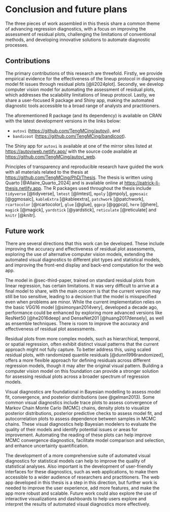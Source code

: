 # Conclusion and future plans {#sec-conclusion}

The three pieces of work assembled in this thesis share a common theme of advancing regression diagnostics, with a focus on improving the assessment of residual plots, challenging the limitations of conventional methods, and developing innovative solutions to automate diagnostic processes.

## Contributions

The primary contributions of this research are threefold. Firstly, we provide empirical evidence for the effectiveness of the lineup protocol in diagnosing model fit issues through residual plots [@li2024plot]. Secondly, we develop computer vision model for automating the assessment of residual plots, which addresses the scalability limitations of lineup protocol. Lastly, we share a user-focused R package and Shiny app, making the automated diagnostic tools accessible to a broad range of analysts and practitioners. 

The aforementioned R package (and its dependency) is available on CRAN with the latest development versions in the links below:

- `autovi` (<https://github.com/TengMCing/autovi>), and
- `bandicoot` (<https://github.com/TengMCing/bandicoot>).


The Shiny app for `autovi` is available at one of the mirror sites listed at <https://autoviweb.netlify.app/> with the source code available at <https://github.com/TengMCing/autovi_web>.

Principles of transparency and reproducible research have guided the work with all materials related to the thesis at <https://github.com/TengMCing/PhD/Thesis>. The thesis is written using Quarto [@Allaire_Quarto_2024] and is available online at <https://patrick-li-thesis.netlify.app>. The R packages used throughout the thesis include `tidyverse` [@tidyverse], `lmtest` [@lmtest], `mpoly` [@mpoly], `ggmosaic` [@ggmosaic], `kableExtra` [@kableextra], `patchwork` [@patchwork], `rcartocolor` [@rcartocolor], `glue` [@glue], `ggpcp` [@ggpcp], `here` [@here], `magick` [@magick], `yardstick` [@yardstick], `reticulate` [@reticulate] and `knitr` [@knitr].



## Future work

There are several directions that this work can be developed. These include improving the accuracy and effectiveness of residual plot assessments, exploring the use of alternative computer vision models, extending the automated visual diagnostics to different plot types and statistical models, and improving the front-end display and back-end computation for the web app.

The model in @sec-third-paper, trained on standard residual plots from linear regression, has certain limitations. It was very difficult to arrive at a final model to share, with the main concern is that the current version may still be too sensitive, leading to a decision that the model is misspecified even when problems are minor. While the current implementation relies on the basic VGG16 model [@simonyan2014very], developed a decade ago, performance could be enhanced by exploring more advanced versions like ResNet50 [@he2016deep] and DenseNet201 [@huang2017densely], as well as ensemble techniques. There is room to improve the accuracy and effectiveness of residual plot assessments.

Residual plots from more complex models, such as hierarchical, temporal, or spatial regression, often exhibit distinct visual patterns that the current approach might not fully capture. To better address this, using scaled residual plots, with randomized quantile residuals [@dunn1996randomized], offers a more flexible approach for defining residuals across different regression models, though it may alter the original visual pattern. Building a computer vision model on this foundation can provide a stronger solution for assessing residual plots across a broader spectrum of regression models. 

Visual diagnostics are foundational in Bayesian modelling to assess model fit, convergence, and posterior distributions (see @gelman2013). Some common visual diagnostics include trace plots to assess convergence of Markov Chain Monte Carlo (MCMC) chains, density plots to visualize posterior distributions, posterior predictive checks to assess model fit, and autocorrelation plots to assess dependence between samples in MCMC chains. These visual diagnostics help Bayesian modelers to evaluate the quality of their models and identify potential issues or areas for improvement. Automating the reading of these plots can help improve MCMC convergence diagnostics, facilitate model comparison and selection, and enhance uncertainty quantification.

The development of a more comprehensive suite of automated visual diagnostics for statistical models can help to improve the quality of statistical analyses. Also important is the development of user-friendly interfaces for these diagnostics, such as web applications, to make them accessible to a wider audience of researchers and practitioners. The web app developed in this thesis is a step in this direction, but further work is needed to improve the user experience, add more features, and make the app more robust and scalable. Future work could also explore the use of interactive visualizations and dashboards to help users explore and interpret the results of automated visual diagnostics more effectively.

